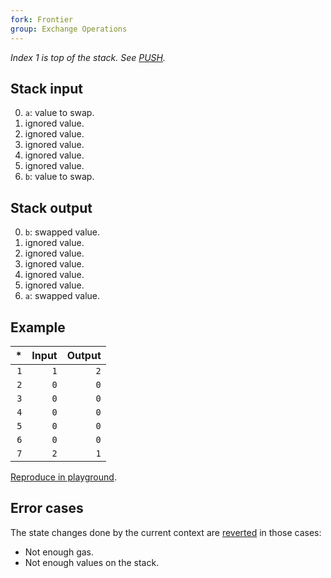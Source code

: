 ```yaml
---
fork: Frontier
group: Exchange Operations
---
```


*Index 1 is top of the stack. See [PUSH](/#60).*

## Stack input

0. `a`: value to swap.
1. ignored value.
2. ignored value.
3. ignored value.
4. ignored value.
5. ignored value.
6. `b`: value to swap.

## Stack output

0. `b`: swapped value.
1. ignored value.
2. ignored value.
3. ignored value.
4. ignored value.
5. ignored value.
6. `a`: swapped value.

## Example

| * | Input | Output |
|--:|------:|-------:|
| `1` | `1` | `2` |
| `2` | `0` | `0` |
| `3` | `0` | `0` |
| `4` | `0` | `0` |
| `5` | `0` | `0` |
| `6` | `0` | `0` |
| `7` | `2` | `1` |

[Reproduce in playground](/playground?unit=Wei&codeType=Mnemonic&code='yet%20state~2xxxxx~1zzywapzSWAP6'~zPUSH1%20z%5Cny%2F%2F%20Sx~0%01xyz~_).

## Error cases

The state changes done by the current context are [reverted](#FD) in those cases:
- Not enough gas.
- Not enough values on the stack.
